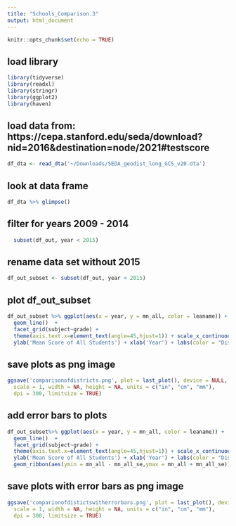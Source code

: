 ```yaml
---
title: "Schools_Comparison.3"
output: html_document
---
```


```r
knitr::opts_chunk$set(echo = TRUE)
```

## load library

```r
library(tidyverse)
library(readxl)
library(stringr)
library(ggplot2)
library(haven)
```

## load data from: https://cepa.stanford.edu/seda/download?nid=2016&destination=node/2021#testscore

```r
df_dta <- read_dta('~/Downloads/SEDA_geodist_long_GCS_v20.dta')
```

## look at data frame
```r
df_dta %>% glimpse()
```
## filter for years 2009 - 2014
```r
  subset(df_out, year < 2015)
```
## rename data set without 2015

```r
df_out_subset <- subset(df_out, year < 2015)
```

## plot df_out_subset
```r
df_out_subset %>% ggplot(aes(x = year, y = mn_all, color = leaname)) +
  geom_line()  +
  facet_grid(subject~grade) +
  theme(axis.text.x=element_text(angle=45,hjust=1)) + scale_x_continuous(breaks=c(2008,2010,2012,2014)) +
  ylab('Mean Score of All Students') + xlab('Year') + labs(color = "District") 
```
## save plots as png image
```r
ggsave('comparisonofdistricts.png', plot = last_plot(), device = NULL, path = NULL,
  scale = 1, width = NA, height = NA, units = c("in", "cm", "mm"),
  dpi = 300, limitsize = TRUE)
```
## add error bars to plots
```r
df_out_subset%>% ggplot(aes(x = year, y = mn_all, color = leaname)) +
  geom_line()  +
  facet_grid(subject~grade) +
  theme(axis.text.x=element_text(angle=45,hjust=1)) + scale_x_continuous(breaks=c(2008,2010,2012,2014)) +
  ylab('Mean Score of All Students') + xlab('Year') + labs(color = "District") +
  geom_ribbon(aes(ymin = mn_all - mn_all_se,ymax = mn_all + mn_all_se)) 
```
## save plots with error bars as png image
```r
ggsave('comparionofdistictswitherrorbars.png', plot = last_plot(), device = NULL, path = NULL,
  scale = 1, width = NA, height = NA, units = c("in", "cm", "mm"),
  dpi = 300, limitsize = TRUE)
```
